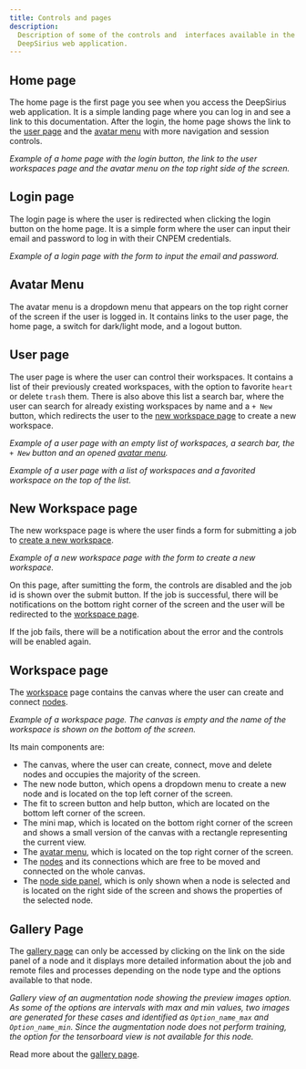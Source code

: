 ```yaml
---
title: Controls and pages
description:
  Description of some of the controls and  interfaces available in the
  DeepSirius web application.
---
```




## Home page

The home page is the first page you see when you access the DeepSirius web
application. It is a simple landing page where you can log in and see a link to
this documentation. After the login, the home page shows the link to the
[user page](#user-page) and the [avatar menu](#avatar-menu) with more navigation
and session controls.

<ImageZoom
  alt="Home Page Logged"
  src={PageHomeLogged}
  className="!my-0 rounded-sm"
  priority
/>
_Example of a home page with the login button, the link to the user workspaces page
and the avatar menu on the top right side of the screen._

## Login page

The login page is where the user is redirected when clicking the login button on
the home page. It is a simple form where the user can input their email and
password to log in with their CNPEM credentials.

<ImageZoom
  alt="Login Page"
  src={PageLogin}
  className="!my-0 rounded-sm"
  priority
/>
_Example of a login page with the form to input the email and password._

## Avatar Menu

The avatar menu is a dropdown menu that appears on the top right corner of the
screen if the user is logged in. It contains links to the user page, the home
page, a switch for dark/light mode, and a logout button.

## User page

The user page is where the user can control their workspaces. It contains a list
of their previously created workspaces, with the option to favorite `heart` or
delete `trash` them. There is also above this list a search bar, where the user
can search for already existing workspaces by name and a `+ New` button, which
redirects the user to the [new workspace page](#new-workspace-page) to create a
new workspace.

<ImageZoom
  alt="User Page with avatar"
  src={PageUserEmptyWithAvatar}
  className="!my-0 rounded-sm"
  priority
/>
_Example of a user page with an empty list of workspaces, a search bar, the `+ New`
button and an opened [avatar menu](#avatar-menu)._

<ImageZoom
  alt="User Page with favorite workspaces"
  src={PageUserWorkspacesFavorite}
  className="!my-0 rounded-sm"
  priority
/>
_Example of a user page with a list of workspaces and a favorited workspace on the
top of the list._

## New Workspace page

The new workspace page is where the user finds a form for submitting a job to
[create a new workspace](/docs/concepts/workspace#creating-a-new-workspace).

<ImageZoom
  alt="New Workspace"
  src={PageNewWorkspace}
  className="!my-0 rounded-sm"
  priority
/>
_Example of a new workspace page with the form to create a new workspace._

On this page, after sumitting the form, the controls are disabled and the job id
is shown over the submit button. If the job is successful, there will be
notifications on the bottom right corner of the screen and the user will be
redirected to the [workspace page](#workspace-page).

If the job fails, there will be a notification about the error and the controls
will be enabled again.

## Workspace page

The [workspace](/docs/concepts/workspace) page contains the canvas where the
user can create and connect [nodes](/docs/concepts/workspace#nodes).

<ImageZoom
  alt="New Workspace Empty"
  src={PageWorkpaceBoardEmpty}
  className="!my-0 rounded-sm"
  priority
/>
_Example of a workspace page. The canvas is empty and the name of the workspace is
shown on the bottom of the screen._

Its main components are:

- The canvas, where the user can create, connect, move and delete nodes and
  occupies the majority of the screen.
- The new node button, which opens a dropdown menu to create a new node and is
  located on the top left corner of the screen.
- The fit to screen button and help button, which are located on the bottom left
  corner of the screen.
- The mini map, which is located on the bottom right corner of the screen and
  shows a small version of the canvas with a rectangle representing the current
  view.
- The [avatar menu](#avatar-menu), which is located on the top right corner of
  the screen.
- The [nodes](/docs/concepts/workspace#nodes) and its connections which are free
  to be moved and connected on the whole canvas.
- The [node side panel](/docs/concepts/workspace#node-side-panel), which is only
  shown when a node is selected and is located on the right side of the screen
  and shows the properties of the selected node.

## Gallery Page

The [gallery page](/docs/concepts/workspace#gallery-page) can only be accessed
by clicking on the link on the side panel of a node and it displays more
detailed information about the job and remote files and processes depending on
the node type and the options available to that node.

<ImageZoom
  alt="Gallery View"
  src={PageWorkspaceGalleryImages}
  className="!my-0 rounded-sm"
  priority
/>
_Gallery view of an augmentation node showing the preview images option. As some
of the options are intervals with max and min values, two images are generated for
these cases and identified as `Option_name_max` and `Option_name_min`. Since the
augmentation node does not perform training, the option for the tensorboard view
is not available for this node._

Read more about the [gallery page](/docs/concepts/workspace#gallery-page).
